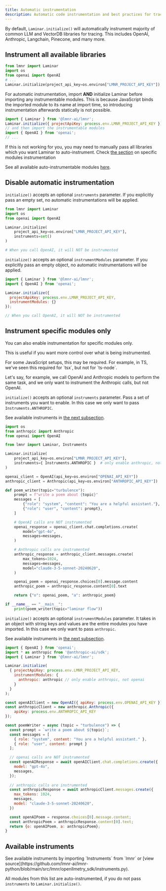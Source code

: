```yaml
---
title: Automatic instrumentation
description: Automatic code instrumentation and best practices for tracing with Laminar
---
```



By default, `Laminar.initialize()` will automatically instrument majority of common LLM and VectorDB libraries for tracing.
This includes OpenAI, Anthropic, Langchain, Pinecone, and many more.

## Instrument all available libraries

<Tabs>
<Tab title="Python">

```python
from lmnr import Laminar
import os
from openai import OpenAI
# ...
Laminar.initialize(project_api_key=os.environ["LMNR_PROJECT_API_KEY"])
```

</Tab>
<Tab title="JavaScript/TypeScript">

<Tip> For automatic instrumentation, import **AND** initialize Laminar before importing any instrumentable modules. 
This is because JavaScript binds the imported module to its name at import time, so introducing
instrumentation afterwards statically is not possible. </Tip>

```javascript
import { Laminar } from '@lmnr-ai/lmnr';
Laminar.initialize({ projectApiKey: process.env.LMNR_PROJECT_API_KEY });
// and then import the instrumentable modules
import { OpenAI } from 'openai';
// ...
```

<Warning> If this is not working for you, you may need to manually pass all libraries which you want Laminar to auto-instrument.
Check [the section](#instrument-specific-modules-only) on specific modules instrumentation </Warning>

</Tab>
</Tabs>

See all available auto-instrumentable modules [here](#available-instruments).

## Disable automatic instrumentation

<Tabs>
<Tab title="Python">

`initialize()` accepts an optional `instruments` parameter. 
If you explicitly pass an empty set, no automatic instrumentations will be applied.

```python
from lmnr import Laminar
import os
from openai import OpenAI

Laminar.initialize(
    project_api_key=os.environ["LMNR_PROJECT_API_KEY"],
    instruments=set()
)

# When you call OpenAI, it will NOT be instrumented
```

</Tab>
<Tab title="JavaScript/TypeScript">

`initialize()` accepts an optional `instrumentModules` parameter.
If you explicitly pass an empty object, no automatic instrumentations will be applied.

```javascript
import { Laminar } from '@lmnr-ai/lmnr';
import { OpenAI } from 'openai';

Laminar.initialize({
  projectApiKey: process.env.LMNR_PROJECT_API_KEY,
  instrumentModules: {}
});

// When you call OpenAI, it will NOT be instrumented
```
</Tab>
</Tabs>

## Instrument specific modules only

You can also enable instrumentation for specific modules only.

This is useful if you want more control over what is being instrumented.

<Note>
For some JavaScript setups, this may be required. For example, in TS, we've seen this required for `tsx`, but not for `ts-node`.
</Note>

Let's say, for example, we call OpenAI and Anthropic models to perform the same task, and 
we only want to instrument the Anthropic calls, but not OpenAI.

<Tabs>
<Tab title="Python">

`initialize()` accepts
an optional `instruments` parameter. Pass a set of instruments you want to enable.
In this case we only want to pass `Instruments.ANTHROPIC`.

See available instruments in [the next subsection](/tracing/automatic-instrumentation#available-instruments).

```python
import os
from anthropic import Anthropic
from openai import OpenAI

from lmnr import Laminar, Instruments

Laminar.initialize(
    project_api_key=os.environ["LMNR_PROJECT_API_KEY"],
    instruments={ Instruments.ANTHROPIC }  # only enable anthropic, not openai
)

openai_client = OpenAI(api_key=os.environ["OPENAI_API_KEY"])
anthropic_client = Anthropic(api_key=os.environ["ANTHROPIC_API_KEY"])

def poem_writer(topic="turbulence"):
    prompt = f"write a poem about {topic}"
    messages = [
        {"role": "system", "content": "You are a helpful assistant."},
        {"role": "user", "content": prompt},
    ]

    # OpenAI calls are NOT instrumented
    openai_response = openai_client.chat.completions.create(
        model="gpt-4o",
        messages=messages,
    )

    # Anthropic calls are instrumented
    anthropic_response = anthropic_client.messages.create(
        max_tokens=1024,
        messages=messages,
        model="claude-3-5-sonnet-20240620",
    )

    openai_poem = openai_response.choices[0].message.content
    anthropic_poem = anthropic_response.content[0].text

    return {"o": openai_poem, "a": anthropic_poem}

if __name__ == "__main__":
    print(poem_writer(topic="laminar flow"))
```

</Tab>
<Tab title="JavaScript/TypeScript">

`initialize()` accepts
an optional `instrumentModules` parameter. It takes in an object with string keys
and values are the entire modules you have imported. In this case we only want to pass `anthropic`.

See available instruments in [the next subsection](/tracing/automatic-instrumentation#available-instruments).

```javascript
import { OpenAI } from 'openai';
import * as anthropic from '@anthropic-ai/sdk';
import { Laminar } from '@lmnr-ai/lmnr';

Laminar.initialize(
  { projectApiKey: process.env.LMNR_PROJECT_API_KEY,
    instrumentModules: {
      anthropic: anthropic // only enable anthropic, not openai
    }
  }
);

const openAIClient = new OpenAI({ apiKey: process.env.OPENAI_API_KEY });
const anthropicClient = new anthropic.Anthropic({
    apiKey: process.env.ANTHROPIC_API_KEY
});

const poemWriter = async (topic = "turbulence") => {
  const prompt = `write a poem about ${topic}`;
  const messages = [
    { role: "system", content: "You are a helpful assistant." },
    { role: "user", content: prompt }
  ];

  // openai calls are NOT instrumented
  const openAIResponse = await openAIClient.chat.completions.create({
    model: "gpt-4o",
    messages,
  });
  
  // anthropic calls are instrumented
  const anthropicResponse = await anthropicClient.messages.create({
    max_tokens: 1024,
    messages,
    model: "claude-3-5-sonnet-20240620",
  })

  const openAIPoem = response.choices[0].message.content;
  const anthropicPoem = anthropicResponse.content[0].text;
  return {o: openAIPoem, a: anthropicPoem};
}
```

</Tab>
</Tabs>

## Available instruments

<Tabs>
<Tab title="Python">
See available instruments by importing `Instruments` from `lmnr`
or [view source](https://github.com/lmnr-ai/lmnr-python/blob/main/src/lmnr/openllmetry_sdk/instruments.py).

All modules from this list are auto-instrumented, if you do not pass `instruments` to `Laminar.initialize()`.

</Tab>
<Tab title="JavaScript/TypeScript">

<Expandable title="full list of modules that you can instrument in JS">
<AutoInstrumentableJSModules />
</Expandable>
</Tab>
</Tabs>
